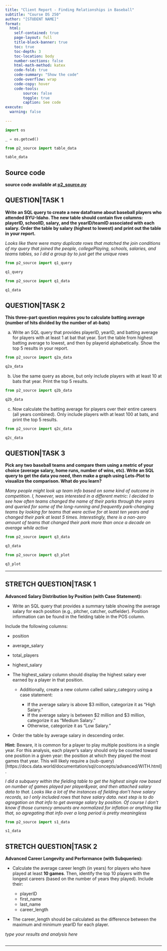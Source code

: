 ```yaml
---
title: "Client Report - Finding Relationships in Baseball"
subtitle: "Course DS 250"
author: "[STUDENT NAME]"
format:
  html:
    self-contained: true
    page-layout: full
    title-block-banner: true
    toc: true
    toc-depth: 3
    toc-location: body
    number-sections: false
    html-math-method: katex
    code-fold: true
    code-summary: "Show the code"
    code-overflow: wrap
    code-copy: hover
    code-tools:
        source: false
        toggle: true
        caption: See code
execute: 
  warning: false
    
---
```


```python
import os

_ = os.getcwd()

from p2_source import table_data

table_data
```

## Source code
__source code available at [p2_source.py](/p2_source.py)__

## QUESTION|TASK 1

__Write an SQL query to create a new dataframe about baseball players who attended BYU-Idaho. The new table should contain five columns: playerID, schoolID, salary, and the yearID/teamID associated with each salary. Order the table by salary (highest to lowest) and print out the table in your report.__  

_Looks like there were many duplicate rows that matched the join conditions of my query that joined the people, collegePlaying, schools, salaries, and teams tables, so I did a group by to just get the unique rows_


```python
from p2_source import q1_query

q1_query
```
```python
from p2_source import q1_data

q1_data

```


## QUESTION|TASK 2

__This three-part question requires you to calculate batting average (number of hits divided by the number of at-bats)__ 

a. Write an SQL query that provides playerID, yearID, and batting average for players with at least 1 at bat that year. Sort the table from highest batting average to lowest, and then by playerid alphabetically. Show the top 5 results in your report.

```python
from p2_source import q2a_data

q2a_data
```

b. Use the same query as above, but only include players with at least 10 at bats that year. Print the top 5 results.

```python
from p2_source import q2b_data

q2b_data
```

c. Now calculate the batting average for players over their entire careers (all years combined). Only include players with at least 100 at bats, and print the top 5 results.

```python
from p2_source import q2c_data

q2c_data
```



## QUESTION|TASK 3

__Pick any two baseball teams and compare them using a metric of your choice (average salary, home runs, number of wins, etc). Write an SQL query to get the data you need, then make a graph using Lets-Plot to visualize the comparison. What do you learn?__

_Many people might look up team info based on some kind of outcome in competition. I, however, was interested in a different metric: I decided to see how often teams changed the name of their parks through the years and queried for some of the long-running and frequently park-changing teams by looking for teams that were active for at least ten years and changed their park at least 5 times. Interestingly, there is a non-zero amount of teams that changed their park more than once a decade on average while active_

```python
from p2_source import q3_data

q3_data
```

```python
from p2_source import q3_plot

q3_plot
```

---

## STRETCH QUESTION|TASK 1

__Advanced Salary Distribution by Position (with Case Statement):__  

* Write an SQL query that provides a summary table showing the average salary for each position (e.g., pitcher, catcher, outfielder). Position information can be found in the fielding table in the POS column. 

Include the following columns:

  * position
  * average_salary
  * total_players
  * highest_salary  

* The highest_salary column should display the highest salary ever earned by a player in that position. 

  * Additionally, create a new column called salary_category using a case statement:  

    * If the average salary is above $3 million, categorize it as “High Salary.”
    * If the average salary is between $2 million and $3 million, categorize it as “Medium Salary.”
    * Otherwise, categorize it as “Low Salary.”  

* Order the table by average salary in descending order.

**Hint:** Beware, it is common for a player to play multiple positions in a single year. For this analysis, each player’s salary should only be counted toward one position in a given year: the position at which they played the most games that year. This will likely require a (sub-query)[https://docs.data.world/documentation/sql/concepts/advanced/WITH.html].

    

_I did a subquery within the fielding table to get the highest single row based on number of games played per player&year, and then attached salary data to that. Looks like a lot of the instances of fielding don't have salary records, so I only included rows that have salary data. next step is to do agregation on that info to get average salary by position. Of course I don't know if those currency amounts are normalized for inflation or anything like that, so agregating that info over a long period is pretty meaningless_

```python
from p2_source import s1_data

s1_data
```


## STRETCH QUESTION|TASK 2

__Advanced Career Longevity and Performance (with Subqueries):__

* Calculate the average career length (in years) for players who have played at least **10 games**. Then, identify the top 10 players with the longest careers (based on the number of years they played). Include their: 

  * playerID
  * first_name
  * last_name
  * career_length

* The career_length should be calculated as the difference between the maximum and minimum yearID for each player.  

_type your results and analysis here_

```python

```

---

